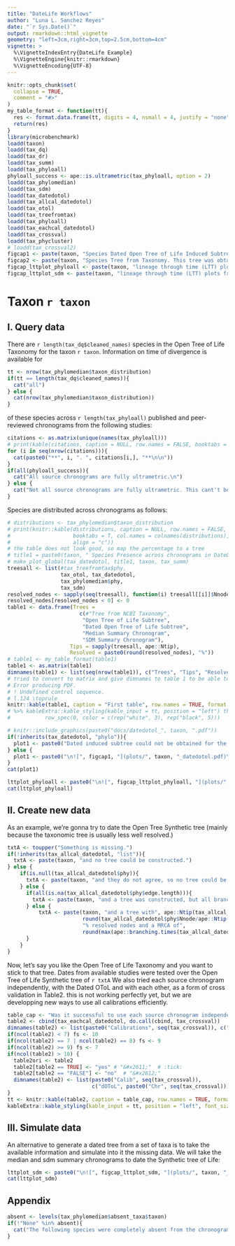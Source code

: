 ```yaml
---
title: "DateLife Workflows"
author: "Luna L. Sanchez Reyes"
date: "`r Sys.Date()`"
output: rmarkdown::html_vignette
geometry: "left=3cm,right=3cm,top=2.5cm,bottom=4cm"
vignette: >
  %\VignetteIndexEntry{DateLife Example}
  %\VignetteEngine{knitr::rmarkdown}
  %\VignetteEncoding{UTF-8}
---
```


```r
knitr::opts_chunk$set(
  collapse = TRUE,
  comment = "#>"
)
my_table_format <- function(tt){
  res <- format.data.frame(tt, digits = 4, nsmall = 4, justify = "none")
  return(res)
}
library(microbenchmark)
loadd(taxon)
loadd(tax_dq)
loadd(tax_dr)
loadd(tax_summ)
loadd(tax_phyloall)
phyloall_success <- ape::is.ultrametric(tax_phyloall, option = 2)
loadd(tax_phylomedian)
loadd(tax_sdm)
loadd(tax_datedotol)
loadd(tax_allcal_datedotol)
loadd(tax_otol)
loadd(tax_treefromtax)
loadd(tax_phyloall)
loadd(tax_eachcal_datedotol)
loadd(tax_crossval)
loadd(tax_phycluster)
# loadd(tax_crossval2)
figcap1 <- paste(taxon, "Species Dated Open Tree of Life Induced Subtree. This chronogram was obtained with `get_dated_otol_induced_subtree()` function.")
figcap2 <- paste(taxon, "Species Tree from Taxonomy. This tree was obtained with `tree_from_taxonomy()` function.")
figcap_lttplot_phyloall <- paste(taxon, "lineage through time (LTT) plots from source chronograms, summary median chronogram and dated Open Tree of Life chronogram.")
figcap_lttplot_sdm <- paste(taxon, "lineage through time (LTT) plots from source chronograms and SDM output converted to phylo with different methods (NJ and UPGMA).")
```
\raggedright

# Taxon `r taxon`

## I. Query data
There are `r length(tax_dq$cleaned_names)` species in the Open Tree of Life Taxonomy for the taxon `r taxon`.
Information on time of divergence is available for
```r
tt <- nrow(tax_phylomedian$taxon_distribution)
if(tt == length(tax_dq$cleaned_names)){
  cat("all")
} else {
  cat(nrow(tax_phylomedian$taxon_distribution))
}
```
of these species across `r length(tax_phyloall)` published and peer-reviewed chronograms from the following studies:

```r
citations <- as.matrix(unique(names(tax_phyloall)))
# print(kable(citations, caption = NULL, row.names = FALSE, booktabs = T))
for (i in seq(nrow(citations))){
  cat(paste0("**", i, ". ", citations[i,], "**\n\n"))
}
if(all(phyloall_success)){
  cat("All source chronograms are fully ultrametric.\n")
} else {
  cat("Not all source chronograms are fully ultrametric. This cant't be right, CHECK THIS!!\n")
}
```
Species are distributed across chronograms as follows:
```r
# distributions <- tax_phylomedian$taxon_distribution
# print(knitr::kable(distributions, caption = NULL, row.names = FALSE,
#                    booktabs = T, col.names = colnames(distributions),
#                    align = "c"))
# the table does not look good, so map the percentage to a tree
# title1 = paste0(taxon, " Species Presence across chronograms in DateLife Data Base")
# make_plot_global(tax_datedotol, title1, taxon, tax_summ)
treesall <- list(#tax_treefromtax$phy, 
                 tax_otol, tax_datedotol,
                 tax_phylomedian$phy, 
                 tax_sdm)
resolved_nodes <- sapply(seq(treesall), function(i) treesall[[i]]$Nnode/ape::Ntip(treesall[[i]]))*100
resolved_nodes[resolved_nodes < 0] <- 0
table1 <- data.frame(Trees = 
                       c(#"Tree from NCBI Taxonomy", 
                        "Open Tree of Life Subtree", 
                        "Dated Open Tree of Life Subtree", 
                        "Median Summary Chronogram", 
                        "SDM Summary Chronogram"), 
                    Tips = sapply(treesall, ape::Ntip),
                    Resolved = paste0(round(resolved_nodes), "%"))
# table1 <- my_table_format(table1)
table1 <- as.matrix(table1)
dimnames(table1) <- list(seq(nrow(table1)), c("Trees", "Tips", "Resolved"))
# tried to convert to matrix and give dimnames to table 1 to be able to print it as table 2, on the left, but if I change fomat from "markdown" to "latex" OR if I assign it to an object (such as tt) it's giving me 
# Error producing PDF.
# ! Undefined control sequence.
# l.124 \toprule
knitr::kable(table1, caption = "First table", row.names = TRUE, format = "markdown", booktabs = TRUE) 
# %>% kableExtra::kable_styling(kable_input = tt, position = "left") this also gives me that error
#           row_spec(0, color = c(rep("white", 3), rep("black", 5)))
```

```r
# knitr::include_graphics(paste0("docs/datedotol_", taxon, ".pdf"))
if(!inherits(tax_datedotol, "phylo")){
  plot1 <- paste0("Dated induced subtree could not be obtained for the ", taxon, ".\n")
} else {
  plot1 <- paste0("\n![", figcap1, "](plots/", taxon, "_datedotol.pdf)\n")
}
cat(plot1)
```

```r
lttplot_phyloall <- paste0("\n![", figcap_lttplot_phyloall, "](plots/", taxon, "_LTTplot_phyloall.pdf)\n")
cat(lttplot_phyloall)
```

\newpage
## II. Create new data

As an example, we're gonna try to date the Open Tree Synthetic tree (mainly because the taxonomic tree is usually less well resolved.)
```r
txtA <- toupper("Something is missing.")
if(!inherits(tax_allcal_datedotol, "list")){
  txtA <- paste(taxon, "and no tree could be constructed.")
} else {
    if(is.null(tax_allcal_datedotol$phy)){
      txtA <- paste(taxon, "and they do not agree, so no tree could be constructed.")
    } else {
      if(all(is.na(tax_allcal_datedotol$phy$edge.length))){
        txtA <- paste(taxon, "and a tree was constructed, but all branch lengths are NA.")
      } else {
          txtA <- paste(taxon, "and a tree with", ape::Ntip(tax_allcal_datedotol$phy), "tips,", 
                        round(tax_allcal_datedotol$phy$Nnode/ape::Ntip(tax_allcal_datedotol$phy)*100), 
                        "% resolved nodes and a MRCA of",
                        round(max(ape::branching.times(tax_allcal_datedotol$phy))),"was constructed.")
      }
    }
}
```

Now, let's say you like the Open Tree of Life Taxonomy and you want to stick to that tree. Dates from available studies were tested over the Open Tree of Life Synthetic tree of `r txtA`
We also tried  each source chronogram independently, with the Dated OToL and with each other, as a form of cross validation in Table2. this is not working perfectly yet, but we are developping new ways to use all calibrations efficiently.

\newpage
```r
table_cap <- "Was it successful to use each source chronogram independently as calibration (CalibN) against the Dated Open Tree of Life (dOToL) and each other (ChronoN)?"
table2 <- cbind(tax_eachcal_datedotol, do.call(cbind, tax_crossval))
dimnames(table2) <- list(paste0("Calibrations", seq(tax_crossval)), c("dOToL", paste0("Chrono", seq(tax_crossval))))
if(ncol(table2) < 7) fs <- 10
if(ncol(table2) == 7 | ncol(table2) == 8) fs <- 9
if(ncol(table2) >= 9) fs <- 7
if(ncol(table2) > 10) {
  table2ori <- table2
  table2[table2 == TRUE] <- "yes" # "&#x2611;"  # :tick:
  table2[table2 == "FALSE"] <- "no"  # "&#x2612;"  
  dimnames(table2) <- list(paste0("Calib", seq(tax_crossval)), 
                           c("dOToL", paste0("Chr", seq(tax_crossval))))
}
tt <- knitr::kable(table2, caption = table_cap, row.names = TRUE, format = "latex", booktabs = TRUE) 
kableExtra::kable_styling(kable_input = tt, position = "left", font_size = fs)
```
\newpage
## III. Simulate data
An alternative to generate a dated tree from a set of taxa is to take the available information and simulate into it the missing data.
We will take the median and sdm summary chronograms to date the Synthetic tree of Life:
```r
lttplot_sdm <- paste0("\n![", figcap_lttplot_sdm, "](plots/", taxon, "_LTTplot_sdm.pdf)\n")
cat(lttplot_sdm)
```
\newpage
## Appendix
```r
absent <- levels(tax_phylomedian$absent_taxa$taxon)
if(!"None" %in% absent){
  cat("The following species were completely absent from the chronogram data base: ", paste0("*", levels(tax_phylomedian$absent_taxa$taxon), collapse = "*, *", "*"))
}
```
